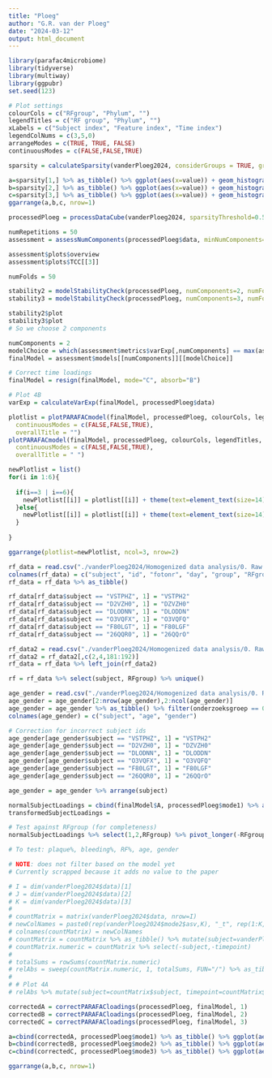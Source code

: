 ```yaml
---
title: "Ploeg"
author: "G.R. van der Ploeg"
date: "2024-03-12"
output: html_document
---
```


```r
library(parafac4microbiome)
library(tidyverse)
library(multiway)
library(ggpubr)
set.seed(123)
```

```r
# Plot settings
colourCols = c("RFgroup", "Phylum", "")
legendTitles = c("RF group", "Phylum", "")
xLabels = c("Subject index", "Feature index", "Time index")
legendColNums = c(3,5,0)
arrangeModes = c(TRUE, TRUE, FALSE)
continuousModes = c(FALSE,FALSE,TRUE)
```

```r
sparsity = calculateSparsity(vanderPloeg2024, considerGroups = TRUE, groupVariable = "RFgroup") * 100

a=sparsity[1,] %>% as_tibble() %>% ggplot(aes(x=value)) + geom_histogram(col="black", bins=25) + geom_vline(xintercept=50, col="red", linewidth=1) + xlab("Sparsity (%)") + ylab("Count") + ggtitle("Low responders")
b=sparsity[2,] %>% as_tibble() %>% ggplot(aes(x=value)) + geom_histogram(col="black", bins=25) + geom_vline(xintercept=50, col="red", linewidth=1) +xlab("Sparsity (%)") + ylab("Count") + ggtitle("Mid responders")
c=sparsity[3,] %>% as_tibble() %>% ggplot(aes(x=value)) + geom_histogram(col="black", bins=25) + geom_vline(xintercept=50, col="red", linewidth=1) +xlab("Sparsity (%)") + ylab("Count") + ggtitle("High responders")
ggarrange(a,b,c, nrow=1)
```

```r
processedPloeg = processDataCube(vanderPloeg2024, sparsityThreshold=0.5, considerGroups=TRUE, groupVariable="RFgroup", centerMode=1, scaleMode=2)
```

```r
numRepetitions = 50
assessment = assessNumComponents(processedPloeg$data, minNumComponents=1, maxNumComponents=5, numRepetitions=numRepetitions, ctol=1e-6, maxit=500, numCores=12)
```

```r
assessment$plots$overview
assessment$plots$TCC[[3]]
```

```r
numFolds = 50

stability2 = modelStabilityCheck(processedPloeg, numComponents=2, numFolds=numFolds, colourCols=colourCols, legendTitles=legendTitles, xLabels=xLabels, legendColNums=legendColNums, arrangeModes=arrangeModes, continuousModes=continuousModes, numCores=12)
stability3 = modelStabilityCheck(processedPloeg, numComponents=3, numFolds=numFolds, colourCols=colourCols, legendTitles=legendTitles, xLabels=xLabels, legendColNums=legendColNums, arrangeModes=arrangeModes, continuousModes=continuousModes, numCores=12)

stability2$plot
stability3$plot
# So we choose 2 components
```

```r
numComponents = 2
modelChoice = which(assessment$metrics$varExp[,numComponents] == max(assessment$metrics$varExp[,numComponents]))
finalModel = assessment$models[[numComponents]][[modelChoice]]

# Correct time loadings
finalModel = resign(finalModel, mode="C", absorb="B")
```

```r
# Plot 4B
varExp = calculateVarExp(finalModel, processedPloeg$data)

plotlist = plotPARAFACmodel(finalModel, processedPloeg, colourCols, legendTitles, xLabels, legendColNums, arrangeModes,
  continuousModes = c(FALSE,FALSE,TRUE),
  overallTitle = "")
plotPARAFACmodel(finalModel, processedPloeg, colourCols, legendTitles, xLabels, legendColNums, arrangeModes,
  continuousModes = c(FALSE,FALSE,TRUE),
  overallTitle = " ")

newPlotlist = list()
for(i in 1:6){
  
  if(i==3 | i==6){
    newPlotlist[[i]] = plotlist[[i]] + theme(text=element_text(size=14)) + scale_x_continuous(breaks=1:7,labels=c("-14","0","2","5","9","14","21"))
  }else{
    newPlotlist[[i]] = plotlist[[i]] + theme(text=element_text(size=14))
  }
  
}

ggarrange(plotlist=newPlotlist, ncol=3, nrow=2)
```
```r
rf_data = read.csv("./vanderPloeg2024/Homogenized data analysis/0. Raw data input/RFdata.csv")
colnames(rf_data) = c("subject", "id", "fotonr", "day", "group", "RFgroup", "MQH", "SPS(tm)", "Area_delta_R30", "Area_delta_Rmax", "Area_delta_R30_x_Rmax", "gingiva_mean_R_over_G", "gingiva_mean_R_over_G_upper_jaw", "gingiva_mean_R_over_G_lower_jaw")
rf_data = rf_data %>% as_tibble()

rf_data[rf_data$subject == "VSTPHZ", 1] = "VSTPH2"
rf_data[rf_data$subject == "D2VZH0", 1] = "DZVZH0"
rf_data[rf_data$subject == "DLODNN", 1] = "DLODDN"
rf_data[rf_data$subject == "O3VQFX", 1] = "O3VQFQ"
rf_data[rf_data$subject == "F80LGT", 1] = "F80LGF"
rf_data[rf_data$subject == "26QQR0", 1] = "26QQrO"

rf_data2 = read.csv("./vanderPloeg2024/Homogenized data analysis/0. Raw data input/red_fluorescence_data.csv") %>% as_tibble()
rf_data2 = rf_data2[,c(2,4,181:192)]
rf_data = rf_data %>% left_join(rf_data2)

rf = rf_data %>% select(subject, RFgroup) %>% unique()
```

```r
age_gender = read.csv("./vanderPloeg2024/Homogenized data analysis/0. Raw data input/20160210 demografische gegevens TIFN2.csv", sep=";")
age_gender = age_gender[2:nrow(age_gender),2:ncol(age_gender)]
age_gender = age_gender %>% as_tibble() %>% filter(onderzoeksgroep == 0) %>% select(naam, leeftijd, geslacht)
colnames(age_gender) = c("subject", "age", "gender")

# Correction for incorrect subject ids
age_gender[age_gender$subject == "VSTPHZ", 1] = "VSTPH2"
age_gender[age_gender$subject == "D2VZH0", 1] = "DZVZH0"
age_gender[age_gender$subject == "DLODNN", 1] = "DLODDN"
age_gender[age_gender$subject == "O3VQFX", 1] = "O3VQFQ"
age_gender[age_gender$subject == "F80LGT", 1] = "F80LGF"
age_gender[age_gender$subject == "26QQR0", 1] = "26QQrO"

age_gender = age_gender %>% arrange(subject)
```

```r
normalSubjectLoadings = cbind(finalModel$A, processedPloeg$mode1) %>% as_tibble()
transformedSubjectLoadings = 

# Test against RFgroup (for completeness)
normalSubjectLoadings %>% select(1,2,RFgroup) %>% pivot_longer(-RFgroup) %>% ggplot(aes(x=as.factor(RFgroup),y=value)) + facet_wrap(vars(name)) + geom_boxplot() + stat_compare_means()

# To test: plaque%, bleeding%, RF%, age, gender
```

```r
# NOTE: does not filter based on the model yet
# Currently scrapped because it adds no value to the paper

# I = dim(vanderPloeg2024$data)[1]
# J = dim(vanderPloeg2024$data)[2]
# K = dim(vanderPloeg2024$data)[3]
# 
# countMatrix = matrix(vanderPloeg2024$data, nrow=I)
# newColNames = paste0(rep(vanderPloeg2024$mode2$asv,K), "_t", rep(1:K, each=J))
# colnames(countMatrix) = newColNames
# countMatrix = countMatrix %>% as_tibble() %>% mutate(subject=vanderPloeg2024$mode1$subject) %>% pivot_longer(-subject) %>% mutate(timepoint=as.numeric(str_split_fixed(name,"_t",2)[,2]),id=str_split_fixed(name,"_t",2)[,1]) %>% select(-name) %>% pivot_wider(names_from=id,values_from=value) # shenanigans to create an I*K x J matrix
# countMatrix.numeric = countMatrix %>% select(-subject,-timepoint)
# 
# totalSums = rowSums(countMatrix.numeric)
# relAbs = sweep(countMatrix.numeric, 1, totalSums, FUN="/") %>% as_tibble()
# 
# # Plot 4A
# relAbs %>% mutate(subject=countMatrix$subject, timepoint=countMatrix$timepoint) %>% pivot_longer(-c(subject,timepoint)) %>% left_join(vanderPloeg2024$mode1) %>% left_join(vanderPloeg2024$mode2, by=c("name"="asv")) %>% group_by(subject,timepoint,Phylum) %>% summarize(s=sum(value)) %>% left_join(vanderPloeg2024$mode1) %>% ungroup() %>% group_by(RFgroup,Phylum,timepoint) %>% summarize(m=mean(s,na.rm=TRUE)) %>% ungroup() %>% ggplot(aes(x=as.factor(timepoint),y=m,fill=as.factor(Phylum))) + facet_wrap(vars(RFgroup),nrow=3,strip.position="right") + geom_bar(stat="identity") + xlab("Time point [days]") + ylab("Relative abundance") + theme(legend.position="none")
```

```r
correctedA = correctPARAFACloadings(processedPloeg, finalModel, 1)
correctedB = correctPARAFACloadings(processedPloeg, finalModel, 2)
correctedC = correctPARAFACloadings(processedPloeg, finalModel, 3)

a=cbind(correctedA, processedPloeg$mode1) %>% as_tibble() %>% ggplot(aes(x=`1`,y=`2`,col=as.factor(RFgroup))) + geom_point() + theme(legend.position="none")
b=cbind(correctedB, processedPloeg$mode2) %>% as_tibble() %>% ggplot(aes(x=`1`,y=`2`,col=as.factor(Phylum))) + geom_point() + theme(legend.position="none")
c=cbind(correctedC, processedPloeg$mode3) %>% as_tibble() %>% ggplot(aes(x=`1`,y=`2`)) + geom_point() + geom_path()

ggarrange(a,b,c, nrow=1)
```